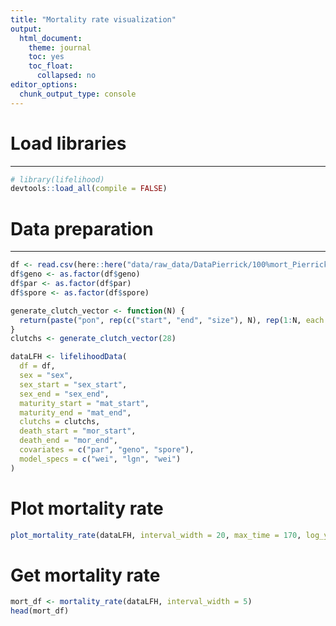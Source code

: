 ```yaml
---
title: "Mortality rate visualization"
output: 
  html_document:
    theme: journal
    toc: yes
    toc_float:
      collapsed: no
editor_options: 
  chunk_output_type: console
---
```


# Load libraries
***

```r
# library(lifelihood)
devtools::load_all(compile = FALSE)
```

# Data preparation
***

```r
df <- read.csv(here::here("data/raw_data/DataPierrick/100%mort_Pierrick211genoparinteraction.csv"))
df$geno <- as.factor(df$geno)
df$par <- as.factor(df$par)
df$spore <- as.factor(df$spore)

generate_clutch_vector <- function(N) {
  return(paste("pon", rep(c("start", "end", "size"), N), rep(1:N, each = 3), sep = "_"))
}
clutchs <- generate_clutch_vector(28)

dataLFH <- lifelihoodData(
  df = df,
  sex = "sex",
  sex_start = "sex_start",
  sex_end = "sex_end",
  maturity_start = "mat_start",
  maturity_end = "mat_end",
  clutchs = clutchs,
  death_start = "mor_start",
  death_end = "mor_end",
  covariates = c("par", "geno", "spore"),
  model_specs = c("wei", "lgn", "wei")
)
```

# Plot mortality rate

```r
plot_mortality_rate(dataLFH, interval_width = 20, max_time = 170, log_y = TRUE)
```

# Get mortality rate

```r
mort_df <- mortality_rate(dataLFH, interval_width = 5)
head(mort_df)
```